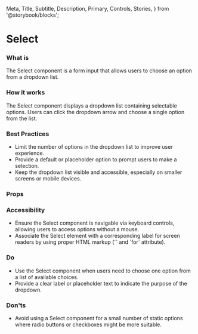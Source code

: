   Meta,
  Title,
  Subtitle,
  Description,
  Primary,
  Controls,
  Stories,
} from '@storybook/blocks';

<Meta of={NsSelect} />

<h1>Select</h1>

<h3>What is</h3>

  The Select component is a form input that allows users to choose an option
  from a dropdown list.

<h3>How it works</h3>

  The Select component displays a dropdown list containing selectable options.
  Users can click the dropdown arrow and choose a single option from the list.

<Primary />

<h3>Best Practices</h3>
<ul>
  <li>
    Limit the number of options in the dropdown list to improve user experience.
  </li>
  <li>
    Provide a default or placeholder option to prompt users to make a selection.
  </li>
  <li>
    Keep the dropdown list visible and accessible, especially on smaller screens
    or mobile devices.
  </li>
</ul>

<h3>Props</h3>
<Controls />

<h3>Accessibility</h3>
<ul>
  <li>Ensure the Select component is navigable via keyboard controls, allowing users to access options without a mouse.</li>
  <li>Associate the Select element with a corresponding label for screen readers by using proper HTML markup (`<label>` and `for` attribute).</li>
</ul>

<h3>Do</h3>
<ul>
  <li>
    Use the Select component when users need to choose one option from a list of
    available choices.
  </li>
  <li>
    Provide a clear label or placeholder text to indicate the purpose of the
    dropdown.
  </li>
</ul>

<h3>Don'ts</h3>
<ul>
  <li>
    Avoid using a Select component for a small number of static options where
    radio buttons or checkboxes might be more suitable.
  </li>
</ul>

<Stories />
